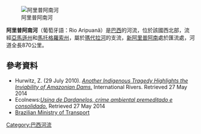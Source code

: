 [[Image:Confluence_of_the_Madeira_River_and_Aripuanã_River.jpg|阿里普阿南河]]

'''阿里普阿南河'''（葡萄牙語：Rio Aripuanã）是[[巴西|巴西]]的河流，位於該國西北部，流經[[亞馬遜州_(巴西)|亞馬遜州]]和[[馬托格羅索州|馬托格羅索州]]，屬於[[瑪代拉河|瑪代拉河]]的支流，[[新阿里普阿南|新阿里普阿南]]處於匯流處，河道全長870公里。

==參考資料==
*Hurwitz, Z. (29 July 2010). ''[http://www.internationalrivers.org/blogs/258/another-indigenous-tragedy-highlights-the-inviability-of-amazonian-dams Another Indigenous Tragedy Highlights the Inviability of Amazonian Dams.] {{Wayback|url=http://www.internationalrivers.org/blogs/258/another-indigenous-tragedy-highlights-the-inviability-of-amazonian-dams |date=20181021115103 }}'' International Rivers. Retrieved 27 May 2014
*Ecolnews:''[https://web.archive.org/web/20140527214534/http://www.ecolnews.com.br/usina_dardanelos/dardanelos.htm Usina de Dardanelos, crime ambiental premeditado e consolidado.]'' Retrieved 27 May 2014
*[http://www.zonu.com/imapa/americas/md_amazonas_brazil.pdf Brazilian Ministry of Transport] {{Wayback|url=http://www.zonu.com/imapa/americas/md_amazonas_brazil.pdf |date=20160324084128 }}

{{Brazil-geo-stub}}
[[Category:巴西河流|Category:巴西河流]]